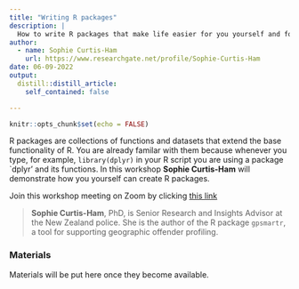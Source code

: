 ```yaml
---
title: "Writing R packages"
description: |
  How to write R packages that make life easier for you yourself and for others
author:
  - name: Sophie Curtis-Ham
    url: https://www.researchgate.net/profile/Sophie-Curtis-Ham
date: 06-09-2022
output:
  distill::distill_article:
    self_contained: false

---
```


```r
knitr::opts_chunk$set(echo = FALSE)
```
R packages are collections of functions and datasets that extend the base functionality of R. You are already familar with them because whenever you type, for example, `library(dplyr)` in your R script you are using a package `dplyr' and its functions.
In this workshop **Sophie Curtis-Ham** will demonstrate how you yourself can create R packages. 

Join this workshop meeting on Zoom by clicking [this link]( https://us02web.zoom.us/j/83201028780?pwd=bVV6dnlWZFdmYUFINElBczhYZGlJQT09)

> **Sophie Curtis-Ham**, PhD, is Senior Research and Insights Advisor at the New Zealand police. She is the author of the R package `gpsmartr`, a tool for supporting geographic offender profiling.


### Materials

Materials will be put here once they become available.